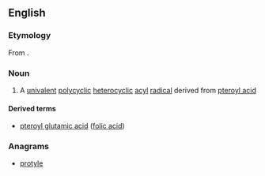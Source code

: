 ==English==

===Etymology===
From {{suffix|pteridine|oyl|alt1=pter(idine)|lang=en}}.

===Noun===
{{en-noun}}

# {{context|organic chemistry|lang=en}} A [[univalent]] [[polycyclic]] [[heterocyclic]] [[acyl]] [[radical]] derived from [[pteroyl acid]]

====Derived terms====
* [[pteroyl glutamic acid]] ([[folic acid]])

===Anagrams===
* [[protyle#English|protyle]]